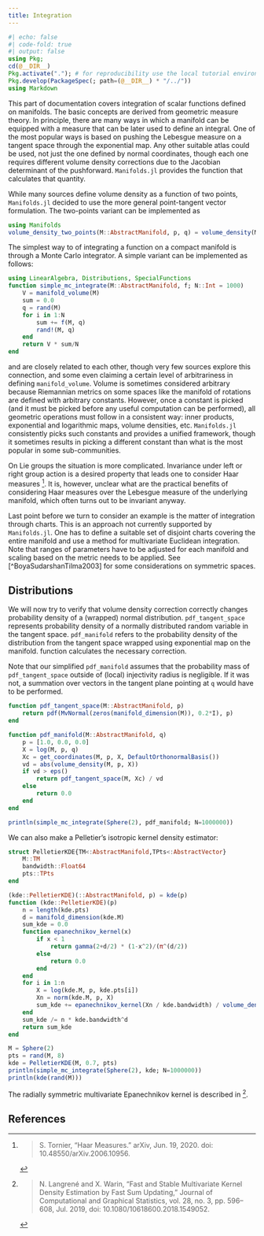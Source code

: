 ```yaml
---
title: Integration
---
```


```julia
#| echo: false
#| code-fold: true
#| output: false
using Pkg;
cd(@__DIR__)
Pkg.activate("."); # for reproducibility use the local tutorial environment.
Pkg.develop(PackageSpec(; path=(@__DIR__) * "/../"))
using Markdown
```

This part of documentation covers integration of scalar functions defined on manifolds.
The basic concepts are derived from geometric measure theory.
In principle, there are many ways in which a manifold can be equipped with a measure that can be later used to define an integral.
One of the most popular ways is based on pushing the Lebesgue measure on a tangent space through the exponential map.
Any other suitable atlas could be used, not just the one defined by normal coordinates, though each one requires different volume density corrections due to the Jacobian determinant of the pushforward.
`Manifolds.jl` provides the function ``[`volume_density`](@ref)``{=commonmark} that calculates that quantity.

While many sources define volume density as a function of two points, `Manifolds.jl` decided to use the more general point-tangent vector formulation. The two-points variant can be implemented as
```julia
using Manifolds
volume_density_two_points(M::AbstractManifold, p, q) = volume_density(M, p, log(M, p, q))
```

The simplest way to of integrating a function on a compact manifold is through a Monte Carlo integrator.
A simple variant can be implemented as follows:

```julia
using LinearAlgebra, Distributions, SpecialFunctions
function simple_mc_integrate(M::AbstractManifold, f; N::Int = 1000)
    V = manifold_volume(M)
    sum = 0.0
    q = rand(M)
    for i in 1:N
        sum += f(M, q)
        rand!(M, q)
    end
    return V * sum/N
end
```

``[`manifold_volume`](@ref)``{=commonmark} and ``[`volume_density`](@ref)``{=commonmark} are closely related to each other, though very few sources explore this connection, and some even claiming a certain level of arbitrariness in defining `manifold_volume`.
Volume is sometimes considered arbitrary because Riemannian metrics on some spaces like the manifold of rotations are defined with arbitrary constants.
However, once a constant is picked (and it must be picked before any useful computation can be performed), all geometric operations must follow in a consistent way: inner products, exponential and logarithmic maps, volume densities, etc.
`Manifolds.jl` consistently picks such constants and provides a unified framework, though it sometimes results in picking a different constant than what is the most popular in some sub-communities.

On Lie groups the situation is more complicated. Invariance under left or right group action is a desired property that leads one to consider Haar measures [^Tornier2020].
It is, however, unclear what are the practical benefits of considering Haar measures over the Lebesgue measure of the underlying manifold, which often turns out to be invariant anyway.

Last point before we turn to consider an example is the matter of integration through charts.
This is an approach not currently supported by `Manifolds.jl`.
One has to define a suitable set of disjoint charts covering the entire manifold and use a method for multivariate Euclidean integration.
Note that ranges of parameters have to be adjusted for each manifold and scaling based on the metric needs to be applied.
See [^BoyaSudarshanTilma2003] for some considerations on symmetric spaces.

## Distributions

We will now try to verify that volume density correction correctly changes probability density of a (wrapped) normal distribution.
`pdf_tangent_space` represents probability density of a normally distributed random variable in the tangent space.
`pdf_manifold` refers to the probability density of the distribution from the tangent space wrapped using exponential map on the manifold.
``[`volume_density`](@ref)``{=commonmark} function calculates the necessary correction.

Note that our simplified `pdf_manifold` assumes that the probability mass of `pdf_tangent_space` outside of (local) injectivity radius is negligible. If it was not, a summation over vectors in the tangent plane pointing at `q` would have to be performed.

```julia
function pdf_tangent_space(M::AbstractManifold, p)
    return pdf(MvNormal(zeros(manifold_dimension(M)), 0.2*I), p)
end

function pdf_manifold(M::AbstractManifold, q)
    p = [1.0, 0.0, 0.0]
    X = log(M, p, q)
    Xc = get_coordinates(M, p, X, DefaultOrthonormalBasis())
    vd = abs(volume_density(M, p, X))
    if vd > eps()
        return pdf_tangent_space(M, Xc) / vd
    else
        return 0.0
    end
end

println(simple_mc_integrate(Sphere(2), pdf_manifold; N=1000000))
```

We can also make a Pelletier's isotropic kernel density estimator:

```julia
struct PelletierKDE{TM<:AbstractManifold,TPts<:AbstractVector}
    M::TM
    bandwidth::Float64
    pts::TPts
end

(kde::PelletierKDE)(::AbstractManifold, p) = kde(p)
function (kde::PelletierKDE)(p)
    n = length(kde.pts)
    d = manifold_dimension(kde.M)
    sum_kde = 0.0
    function epanechnikov_kernel(x)
        if x < 1
            return gamma(2+d/2) * (1-x^2)/(π^(d/2))
        else
            return 0.0
        end
    end
    for i in 1:n
        X = log(kde.M, p, kde.pts[i])
        Xn = norm(kde.M, p, X)
        sum_kde += epanechnikov_kernel(Xn / kde.bandwidth) / volume_density(kde.M, p, X)
    end
    sum_kde /= n * kde.bandwidth^d
    return sum_kde
end

M = Sphere(2)
pts = rand(M, 8)
kde = PelletierKDE(M, 0.7, pts)
println(simple_mc_integrate(Sphere(2), kde; N=1000000))
println(kde(rand(M)))
```

The radially symmetric multivariate Epanechnikov kernel is described in [^LangrenéWarin2019].

## References

[^Tornier2020]:
    > S. Tornier, “Haar Measures.” arXiv, Jun. 19, 2020.
    > doi: 10.48550/arXiv.2006.10956.

[^LangrenéWarin2019]:
    > N. Langrené and X. Warin, “Fast and Stable Multivariate Kernel Density Estimation by
    > Fast Sum Updating,” Journal of Computational and Graphical Statistics, vol. 28, no. 3,
    > pp. 596–608, Jul. 2019,
    > doi: 10.1080/10618600.2018.1549052.
